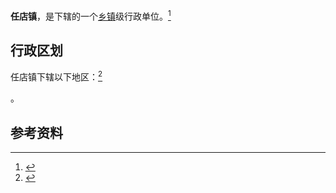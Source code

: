 {{中国乡级行政区|41/17/25/102/000}}

'''任店镇'''，是{{PRC admin/fullname|41/17/25/102/000|3}}下辖的一个[[乡镇|乡镇]]级行政单位。<ref>{{PRC admin/ref sgc|{{PRC admin/parent|41/17/25/102/000}}}}</ref>

== 行政区划 ==

任店镇下辖以下地区：<ref>{{PRC admin/ref sgc|41/17/25/102/000}}</ref>

{{PRC admin/children|41/17/25/102/000}}。

== 参考资料 ==

{{reflist}}

{{行政区划小作品}}
{{PRC admin/navcat|41/17/25/102/000}}